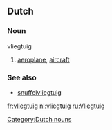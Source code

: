==Dutch==
===Noun===
vliegtuig

#[[aeroplane]], [[aircraft]]

===See also===
*[[snuffelvliegtuig]]

[[Category:Dutch nouns]]
[[fr:vliegtuig]]
[[nl:vliegtuig]]
[[ru:Vliegtuig]]